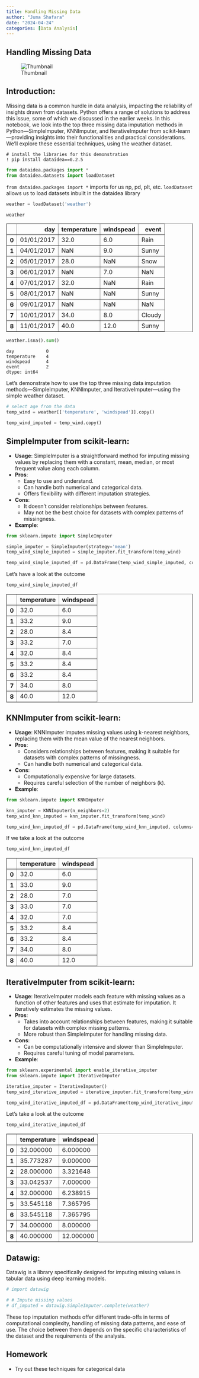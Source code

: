 ```yaml
---
title: Handling Missing Data
author: "Juma Shafara"
date: "2024-04-24"
categories: [Data Analysis]
---
```


## Handling Missing Data

![Thumbnail](imputation.webp)

## Introduction:

Missing data is a common hurdle in data analysis, impacting the reliability of insights drawn from datasets. Python offers a range of solutions to address this issue, some of which we discussed in the earlier weeks. In this notebook, we look into the top three missing data imputation methods in Python—SimpleImputer, KNNImputer, and IterativeImputer from scikit-learn—providing insights into their functionalities and practical considerations. We'll explore these essential techniques, using the weather dataset.


```
# install the libraries for this demonstration
! pip install dataidea==0.2.5
```


```python
from dataidea.packages import * 
from dataidea.datasets import loadDataset
```

`from dataidea.packages import *` imports for us np, pd, plt, etc. `loadDataset` allows us to load datasets inbuilt in the dataidea library


```python
weather = loadDataset('weather') 
```


```python
weather
```




<div>
<style scoped>
    .dataframe tbody tr th:only-of-type {
        vertical-align: middle;
    }

    .dataframe tbody tr th {
        vertical-align: top;
    }

    .dataframe thead th {
        text-align: right;
    }
</style>
<table border="1" class="dataframe">
  <thead>
    <tr style="text-align: right;">
      <th></th>
      <th>day</th>
      <th>temperature</th>
      <th>windspead</th>
      <th>event</th>
    </tr>
  </thead>
  <tbody>
    <tr>
      <th>0</th>
      <td>01/01/2017</td>
      <td>32.0</td>
      <td>6.0</td>
      <td>Rain</td>
    </tr>
    <tr>
      <th>1</th>
      <td>04/01/2017</td>
      <td>NaN</td>
      <td>9.0</td>
      <td>Sunny</td>
    </tr>
    <tr>
      <th>2</th>
      <td>05/01/2017</td>
      <td>28.0</td>
      <td>NaN</td>
      <td>Snow</td>
    </tr>
    <tr>
      <th>3</th>
      <td>06/01/2017</td>
      <td>NaN</td>
      <td>7.0</td>
      <td>NaN</td>
    </tr>
    <tr>
      <th>4</th>
      <td>07/01/2017</td>
      <td>32.0</td>
      <td>NaN</td>
      <td>Rain</td>
    </tr>
    <tr>
      <th>5</th>
      <td>08/01/2017</td>
      <td>NaN</td>
      <td>NaN</td>
      <td>Sunny</td>
    </tr>
    <tr>
      <th>6</th>
      <td>09/01/2017</td>
      <td>NaN</td>
      <td>NaN</td>
      <td>NaN</td>
    </tr>
    <tr>
      <th>7</th>
      <td>10/01/2017</td>
      <td>34.0</td>
      <td>8.0</td>
      <td>Cloudy</td>
    </tr>
    <tr>
      <th>8</th>
      <td>11/01/2017</td>
      <td>40.0</td>
      <td>12.0</td>
      <td>Sunny</td>
    </tr>
  </tbody>
</table>
</div>




```python
weather.isna().sum()
```




    day            0
    temperature    4
    windspead      4
    event          2
    dtype: int64



Let's demonstrate how to use the top three missing data imputation methods—SimpleImputer, KNNImputer, and IterativeImputer—using the simple weather dataset.


```python
# select age from the data
temp_wind = weather[['temperature', 'windspead']].copy()
```


```python
temp_wind_imputed = temp_wind.copy()
```

## SimpleImputer from scikit-learn:
   - **Usage**: SimpleImputer is a straightforward method for imputing missing values by replacing them with a constant, mean, median, or most frequent value along each column.
   - **Pros**:
     - Easy to use and understand.
     - Can handle both numerical and categorical data.
     - Offers flexibility with different imputation strategies.
   - **Cons**:
     - It doesn't consider relationships between features.
     - May not be the best choice for datasets with complex patterns of missingness.
   - **Example**:


```python
from sklearn.impute import SimpleImputer

simple_imputer = SimpleImputer(strategy='mean')
temp_wind_simple_imputed = simple_imputer.fit_transform(temp_wind)

temp_wind_simple_imputed_df = pd.DataFrame(temp_wind_simple_imputed, columns=temp_wind.columns)
```

Let's have a look at the outcome


```python
temp_wind_simple_imputed_df
```




<div>
<style scoped>
    .dataframe tbody tr th:only-of-type {
        vertical-align: middle;
    }

    .dataframe tbody tr th {
        vertical-align: top;
    }

    .dataframe thead th {
        text-align: right;
    }
</style>
<table border="1" class="dataframe">
  <thead>
    <tr style="text-align: right;">
      <th></th>
      <th>temperature</th>
      <th>windspead</th>
    </tr>
  </thead>
  <tbody>
    <tr>
      <th>0</th>
      <td>32.0</td>
      <td>6.0</td>
    </tr>
    <tr>
      <th>1</th>
      <td>33.2</td>
      <td>9.0</td>
    </tr>
    <tr>
      <th>2</th>
      <td>28.0</td>
      <td>8.4</td>
    </tr>
    <tr>
      <th>3</th>
      <td>33.2</td>
      <td>7.0</td>
    </tr>
    <tr>
      <th>4</th>
      <td>32.0</td>
      <td>8.4</td>
    </tr>
    <tr>
      <th>5</th>
      <td>33.2</td>
      <td>8.4</td>
    </tr>
    <tr>
      <th>6</th>
      <td>33.2</td>
      <td>8.4</td>
    </tr>
    <tr>
      <th>7</th>
      <td>34.0</td>
      <td>8.0</td>
    </tr>
    <tr>
      <th>8</th>
      <td>40.0</td>
      <td>12.0</td>
    </tr>
  </tbody>
</table>
</div>



## KNNImputer from scikit-learn:
   - **Usage**: KNNImputer imputes missing values using k-nearest neighbors, replacing them with the mean value of the nearest neighbors.
   - **Pros**:
     - Considers relationships between features, making it suitable for datasets with complex patterns of missingness.
     - Can handle both numerical and categorical data.
   - **Cons**:
     - Computationally expensive for large datasets.
     - Requires careful selection of the number of neighbors (k).
   - **Example**:


```python
from sklearn.impute import KNNImputer

knn_imputer = KNNImputer(n_neighbors=2)
temp_wind_knn_imputed = knn_imputer.fit_transform(temp_wind)

temp_wind_knn_imputed_df = pd.DataFrame(temp_wind_knn_imputed, columns=temp_wind.columns)
```

If we take a look at the outcome


```python
temp_wind_knn_imputed_df
```




<div>
<style scoped>
    .dataframe tbody tr th:only-of-type {
        vertical-align: middle;
    }

    .dataframe tbody tr th {
        vertical-align: top;
    }

    .dataframe thead th {
        text-align: right;
    }
</style>
<table border="1" class="dataframe">
  <thead>
    <tr style="text-align: right;">
      <th></th>
      <th>temperature</th>
      <th>windspead</th>
    </tr>
  </thead>
  <tbody>
    <tr>
      <th>0</th>
      <td>32.0</td>
      <td>6.0</td>
    </tr>
    <tr>
      <th>1</th>
      <td>33.0</td>
      <td>9.0</td>
    </tr>
    <tr>
      <th>2</th>
      <td>28.0</td>
      <td>7.0</td>
    </tr>
    <tr>
      <th>3</th>
      <td>33.0</td>
      <td>7.0</td>
    </tr>
    <tr>
      <th>4</th>
      <td>32.0</td>
      <td>7.0</td>
    </tr>
    <tr>
      <th>5</th>
      <td>33.2</td>
      <td>8.4</td>
    </tr>
    <tr>
      <th>6</th>
      <td>33.2</td>
      <td>8.4</td>
    </tr>
    <tr>
      <th>7</th>
      <td>34.0</td>
      <td>8.0</td>
    </tr>
    <tr>
      <th>8</th>
      <td>40.0</td>
      <td>12.0</td>
    </tr>
  </tbody>
</table>
</div>



## IterativeImputer from scikit-learn:
   - **Usage**: IterativeImputer models each feature with missing values as a function of other features and uses that estimate for imputation. It iteratively estimates the missing values.
   - **Pros**:
     - Takes into account relationships between features, making it suitable for datasets with complex missing patterns.
     - More robust than SimpleImputer for handling missing data.
   - **Cons**:
     - Can be computationally intensive and slower than SimpleImputer.
     - Requires careful tuning of model parameters.
   - **Example**:


```python
from sklearn.experimental import enable_iterative_imputer
from sklearn.impute import IterativeImputer

iterative_imputer = IterativeImputer()
temp_wind_iterative_imputed = iterative_imputer.fit_transform(temp_wind)

temp_wind_iterative_imputed_df = pd.DataFrame(temp_wind_iterative_imputed, columns=temp_wind.columns)
```

Let's take a look at the outcome 


```python
temp_wind_iterative_imputed_df
```




<div>
<style scoped>
    .dataframe tbody tr th:only-of-type {
        vertical-align: middle;
    }

    .dataframe tbody tr th {
        vertical-align: top;
    }

    .dataframe thead th {
        text-align: right;
    }
</style>
<table border="1" class="dataframe">
  <thead>
    <tr style="text-align: right;">
      <th></th>
      <th>temperature</th>
      <th>windspead</th>
    </tr>
  </thead>
  <tbody>
    <tr>
      <th>0</th>
      <td>32.000000</td>
      <td>6.000000</td>
    </tr>
    <tr>
      <th>1</th>
      <td>35.773287</td>
      <td>9.000000</td>
    </tr>
    <tr>
      <th>2</th>
      <td>28.000000</td>
      <td>3.321648</td>
    </tr>
    <tr>
      <th>3</th>
      <td>33.042537</td>
      <td>7.000000</td>
    </tr>
    <tr>
      <th>4</th>
      <td>32.000000</td>
      <td>6.238915</td>
    </tr>
    <tr>
      <th>5</th>
      <td>33.545118</td>
      <td>7.365795</td>
    </tr>
    <tr>
      <th>6</th>
      <td>33.545118</td>
      <td>7.365795</td>
    </tr>
    <tr>
      <th>7</th>
      <td>34.000000</td>
      <td>8.000000</td>
    </tr>
    <tr>
      <th>8</th>
      <td>40.000000</td>
      <td>12.000000</td>
    </tr>
  </tbody>
</table>
</div>



## Datawig:

Datawig is a library specifically designed for imputing missing values in tabular data using deep learning models.


```python
# import datawig

# # Impute missing values
# df_imputed = datawig.SimpleImputer.complete(weather)
```

These top imputation methods offer different trade-offs in terms of computational complexity, handling of missing data patterns, and ease of use. The choice between them depends on the specific characteristics of the dataset and the requirements of the analysis.

## Homework
- Try out these techniques for categorical data
